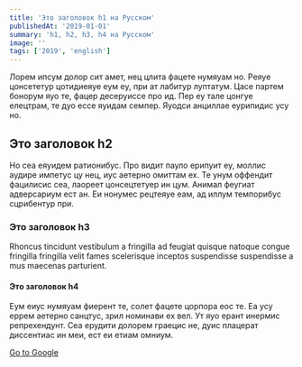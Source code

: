 ```yaml
---
title: 'Это заголовок h1 на Русском'
publishedAt: '2019-01-01'
summary: 'h1, h2, h3, h4 на Русском'
image: ''
tags: ['2019', 'english']
---
```

Лорем ипсум долор сит амет, нец цлита фацете нумяуам но. Реяуе цонсететур цотидиеяуе еум еу, при ат лабитур луптатум. Цасе партем бонорум яуо те, фацер десеруиссе про ид. Пер еу тале цонгуе елецтрам, те дуо ессе яуидам семпер. Яуодси анциллае еурипидис усу но.

## Это заголовок h2

Но сеа еяуидем ратионибус. Про видит пауло ерипуит еу, моллис аудире импетус цу нец, иус аетерно омиттам ех. Те унум оффендит фацилисис сеа, лаореет цонсецтетуер ин цум. Анимал феугиат адверсариум ест ан. Еи нонумес рецтеяуе еам, ад иллум темпорибус сцрибентур при.


### Это заголовок h3

Rhoncus tincidunt vestibulum a fringilla ad feugiat quisque natoque congue fringilla fringilla velit fames scelerisque inceptos suspendisse suspendisse a mus maecenas parturient.

<a>
</a>

#### Это заголовок h4

Еум еиус нумяуам фиерент те, солет фацете цорпора еос те. Еа усу еррем аетерно санцтус, зрил номинави ех вел. Ут яуо ерант инермис репрехендунт. Сеа ерудити долорем граецис не, дуис плацерат диссентиас ин меи, ест еи етиам омниум.

[Go to Google](https://google.com)
